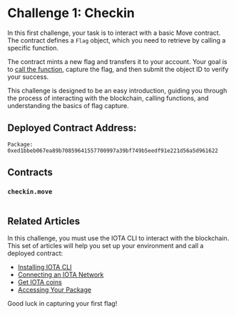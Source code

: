 




# Challenge 1: Checkin

In this first challenge, your task is to interact with a basic Move contract. The contract defines a `Flag` object, which you need to retrieve by calling a specific function.

The contract mints a new flag and transfers it to your account. Your goal is to [call the function](../getting-started/publish.mdx#accessing-your-package), capture the flag, and then submit the object ID to verify your success.

This challenge is designed to be an easy introduction, guiding you through the process of interacting with the blockchain, calling functions, and understanding the basics of flag capture.


## Deployed Contract Address:
```
Package: 0xed1bbeb067ea89b70859641557700997a39bf749b5eedf91e221d56a5d961622
```

## Contracts
### `checkin.move`
```move file=<rootDir>/docs/examples/move/ctf/challenge_1/sources/checkin.move
```


## Related Articles

In this challenge, you must use the IOTA CLI to interact with the blockchain. This set of articles will help you set up your environment and call a deployed contract:

- [Installing IOTA CLI](../getting-started/install-iota.mdx)
- [Connecting an IOTA Network](../getting-started/connect.mdx)
- [Get IOTA coins](../getting-started/get-coins.mdx)
- [Accessing Your Package](../getting-started/publish.mdx#accessing-your-package)


Good luck in capturing your first flag!



<ChallengeVerifier expectedObjectType="0xce9b1471301ffaf1453297cca008a68ce851b6a9ba9ab241c357c346177903f3::checkin::Flag" />